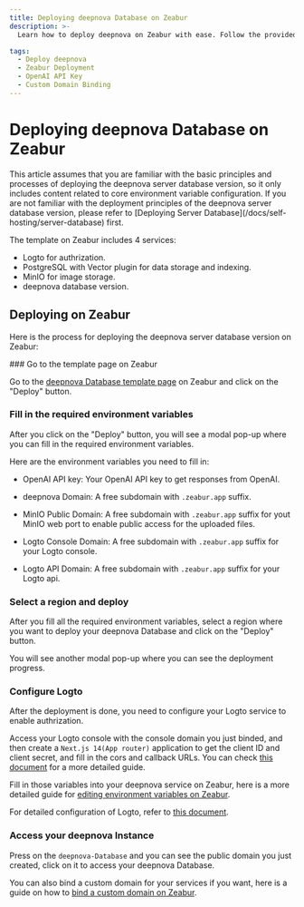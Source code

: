 ```yaml
---
title: Deploying deepnova Database on Zeabur
description: >-
  Learn how to deploy deepnova on Zeabur with ease. Follow the provided steps to set up your chat application seamlessly.

tags:
  - Deploy deepnova
  - Zeabur Deployment
  - OpenAI API Key
  - Custom Domain Binding
---
```


# Deploying deepnova Database on Zeabur

<Callout type="info">
  This article assumes that you are familiar with the basic principles and processes of deploying
  the deepnova server database version, so it only includes content related to core environment
  variable configuration. If you are not familiar with the deployment principles of the deepnova
  server database version, please refer to [Deploying Server
  Database](/docs/self-hosting/server-database) first.
</Callout>

The template on Zeabur includes 4 services:

- Logto for authrization.
- PostgreSQL with Vector plugin for data storage and indexing.
- MinIO for image storage.
- deepnova database version.

## Deploying on Zeabur

Here is the process for deploying the deepnova server database version on Zeabur:

<Steps>
  ### Go to the template page on Zeabur

  Go to the [deepnova Database template page](https://zeabur.com/templates/RRSPSD) on Zeabur and click on the "Deploy" button.

  ### Fill in the required environment variables

  After you click on the "Deploy" button, you will see a modal pop-up where you can fill in the required environment variables.

  Here are the environment variables you need to fill in:

  - OpenAI API key: Your OpenAI API key to get responses from OpenAI.

  - deepnova Domain: A free subdomain with `.zeabur.app` suffix.

  - MinIO Public Domain: A free subdomain with `.zeabur.app` suffix for yout MinIO web port to enable public access for the uploaded files.

  - Logto Console Domain: A free subdomain with `.zeabur.app` suffix for your Logto console.

  - Logto API Domain: A free subdomain with `.zeabur.app` suffix for your Logto api.

  ### Select a region and deploy

  After you fill all the required environment variables, select a region where you want to deploy your deepnova Database and click on the "Deploy" button.

  You will see another modal pop-up where you can see the deployment progress.

  ### Configure Logto

  After the deployment is done, you need to configure your Logto service to enable authrization.

  Access your Logto console with the console domain you just binded, and then create a `Next.js 14(App router)` application to get the client ID and client secret, and fill in the cors and callback URLs. You can check [this document](../advanced/auth.mdx) for a more detailed guide.

  Fill in those variables into your deepnova service on Zeabur, here is a more detailed guide for [editing environment variables on Zeabur](https://zeabur.com/docs/deploy/variables).

  For detailed configuration of Logto, refer to [this document](/docs/self-hosting/advanced/auth/next-auth/logto).

  ### Access your deepnova Instance

  Press on the `deepnova-Database` and you can see the public domain you just created, click on it to access your deepnova Database.

  You can also bind a custom domain for your services if you want, here is a guide on how to [bind a custom domain on Zeabur](https://zeabur.com/docs/deploy/domain-binding).
</Steps>
